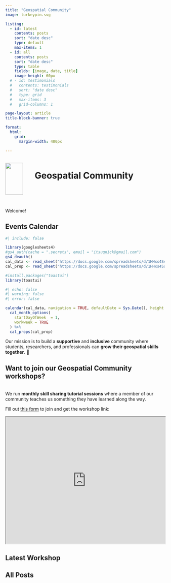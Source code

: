 ```yaml
---
title: "Geospatial Community"
image: turkeypin.svg

listing:
  - id: latest
    contents: posts
    sort: "date desc"
    type: default
    max-items: 1
  - id: all
    contents: posts
    sort: "date desc"
    type: table 
    fields: [image, date, title]
    image-height: 60px
  # - id: testimonials
  #   contents: testimonials
  #   sort: "date desc"
  #   type: grid
  #   max-items: 3
  #   grid-columns: 1

page-layout: article
title-block-banner: true

format:
  html:
    grid: 
      margin-width: 400px

---
```


```{=html}
<style>
#title-block-header{
  display: none;
}
#all-posts h2 {
  margin-top: 0px;
}
div.quarto-post {
  margin-bottom: 0px;
}
.tui-view-7 {
height: 100% !important;
}
.tui-full-calendar-month {
    height: 75%;
    min-height: 500px;
}
.tui-full-calendar-popup-detail .tui-full-calendar-popup-container {
    width: 330px;
}
.card-img{
  width: 100px;
}
img {
    width: 100px;
    height: 100% !important;
    max-height: 100px !important;
}


@media (max-width: 767.98px){
  #events-calendar{
    display: none;
  }
}
</style>

<!-- html code containing the turkey pin and page title -->

<div style="padding-bottom: 2em;">
  <div style="display: inline-block;width: 89px;">
    <img src="turkeypin.svg" style="width: 4em; vertical-align: -50px;" class="GeoCommunity Turkey Pin Logo">
  </div>

  <div style="display: inline-block;width: 70%;">
    <h1 class="title">Geospatial Community</h1>
  </div>
</div>
```
Welcome!

::: column-margin
## Events Calendar
```r
#| include: false

library(googlesheets4)
#gs4_auth(cache = ".secrets", email = "itsuqnick@gmail.com")
gs4_deauth()
cal_data <- read_sheet("https://docs.google.com/spreadsheets/d/1HHxs4SsFO1ImH5XbMgTwK2QrheN8d8N3_9P5L0QiPUg/edit#gid=308321545", sheet = "confirmed")
cal_prop <- read_sheet("https://docs.google.com/spreadsheets/d/1HHxs4SsFO1ImH5XbMgTwK2QrheN8d8N3_9P5L0QiPUg/edit#gid=308321545", sheet = "cal_properties")

#install.packages("toastui")
library(toastui)
```

```r
#| echo: false
#| warning: false
#| error: false

calendar(cal_data, navigation = TRUE, defaultDate = Sys.Date(), height = "600") %>% 
  cal_month_options(
    startDayOfWeek  = 1, 
    workweek = TRUE
  ) %>% 
  cal_props(cal_prop)
```
:::

Our mission is to build a **supportive** and **inclusive** community where students, researchers, and professionals can **grow their geospatial skills together**. 🌱


::: {.callout-note icon="false" collapse="true"}
# Want to **join** our Geospatial Community workshops?

<br> We run **monthly skill sharing tutorial sessions** where a member of our community teaches us something they have learned along the way.

Fill out [this form](https://docs.google.com/forms/d/e/1FAIpQLSeXfv6EPzm6ur5e9IrDPK07e5N1y2xxYNQlBe_xutTDu-ajBw/viewform) to join and get the workshop link:

```{=html}
<iframe width="100%" height="400px" src="https://docs.google.com/forms/d/e/1FAIpQLSeXfv6EPzm6ur5e9IrDPK07e5N1y2xxYNQlBe_xutTDu-ajBw/viewform" title="R for mapping and more"></iframe>
```
:::

<!-- ## Upcoming Workshop {style="padding-top: 5px;"} -->

<!-- ### Satellite Image Analysis Pipeline in R -->

<!-- <links to the content being covered, or to the presenter's website/bio, etc.> -->

## Latest Workshop

::: {#latest}

:::

## All Posts

::: {#all}
:::
